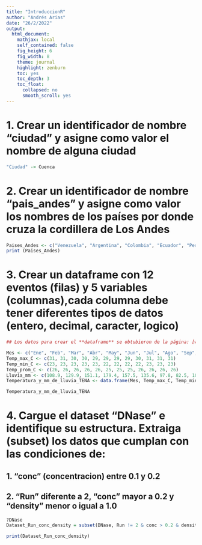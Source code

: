---
title: "IntroduccionR"
author: "Andrés Arias"
date: "26/2/2022"
output:
  html_document:
    mathjax: local
    self_contained: false
    fig_height: 6
    fig_width: 8
    theme: journal
    highlight: zenburn
    toc: yes
    toc_depth: 3
    toc_float:
      collapsed: no
      smooth_scroll: yes
---


# 1. Crear un identificador de nombre "ciudad" y asigne como valor el nombre de alguna ciudad

```{r}

"Ciudad" -> Cuenca

```


# 2. Crear un identificador de nombre "pais_andes" y asigne como valor los nombres de los países por donde cruza la cordillera de Los Andes

```{r}
Paises_Andes <- c("Venezuela", "Argentina", "Colombia", "Ecuador", "Peru", "Bolibia", "Chile")
print (Paises_Andes)

```


# 3. Crear un dataframe con 12 eventos (filas) y 5 variables (columnas),cada columna debe tener diferentes tipos de datos (entero, decimal, caracter, logico)

```{r}

## Los datos para crear el **dataframe** se obtubieron de la página: [weatherspark.com](https://es.weatherspark.com/y/20631/Clima-promedio-en-Tena-Ecuador-durante-todo-el-año)

Mes <- c("Ene", "Feb", "Mar", "Abr", "May", "Jun", "Jul", "Ago", "Sep", "Oct", "Nov", "Dic")
Temp_max_C <- c(31, 31, 30, 30, 29, 29, 29, 29, 30, 31, 31, 31)
Temp_min_C <- c(23, 23, 23, 23, 23, 22, 22, 22, 22, 23, 23, 23)
Temp_prom_C <- c(26, 26, 26, 26, 26, 25, 25, 25, 26, 26, 26, 26)
Lluvia_mm <- c(108.9, 129.9, 151.1, 179.4, 157.5, 135.6, 97.8, 82.5, 104.3, 139.6, 136.9, 126.1)
Temperatura_y_mm_de_lluvia_TENA <- data.frame(Mes, Temp_max_C, Temp_min_C, Temp_prom_C, Lluvia_mm)

Temperatura_y_mm_de_lluvia_TENA
```



# 4. Cargue el dataset "DNase" e identifique su estructura. Extraiga (subset) los datos que cumplan con las condiciones de: 
## 1. "conc" (concentracion) entre 0.1 y 0.2 
## 2. "Run" diferente a 2, "conc" mayor a 0.2 y "density" menor o igual a 1.0

```{r}
?DNase
Dataset_Run_conc_density = subset(DNase, Run != 2 & conc > 0.2 & density <= 1.0)

print(Dataset_Run_conc_density)
```

